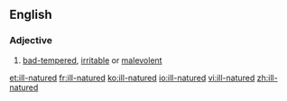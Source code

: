 ==English==
===Adjective===
{{en-adj}}
# [[bad-tempered]], [[irritable]] or [[malevolent]]

[[et:ill-natured]]
[[fr:ill-natured]]
[[ko:ill-natured]]
[[io:ill-natured]]
[[vi:ill-natured]]
[[zh:ill-natured]]
